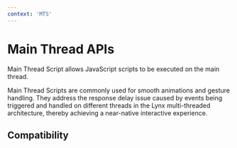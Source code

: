 ```yaml
---
context: 'MTS'
---
```


# Main Thread APIs

Main Thread Script allows JavaScript scripts to be executed on the main thread.

Main Thread Scripts are commonly used for smooth animations and gesture handling. They address the response delay issue caused by events being triggered and handled on different threads in the Lynx multi-threaded architecture, thereby achieving a near-native interactive experience.

## Compatibility


<LegacyCompatTable metadata="lynx-api/main-thread/MainThread-APIs" />
